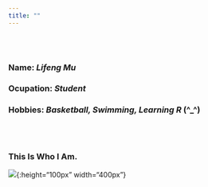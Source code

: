 ```yaml
---
title: ""
---
```

<br/><br/>

### __Name:__ *Lifeng Mu*
### __Ocupation:__ *Student*
### __Hobbies:__  *Basketball, Swimming, Learning R* (^_^)

<br/><br/>

### This Is Who I Am. 

![](me4.jpg){:height="100px" width="400px"}


